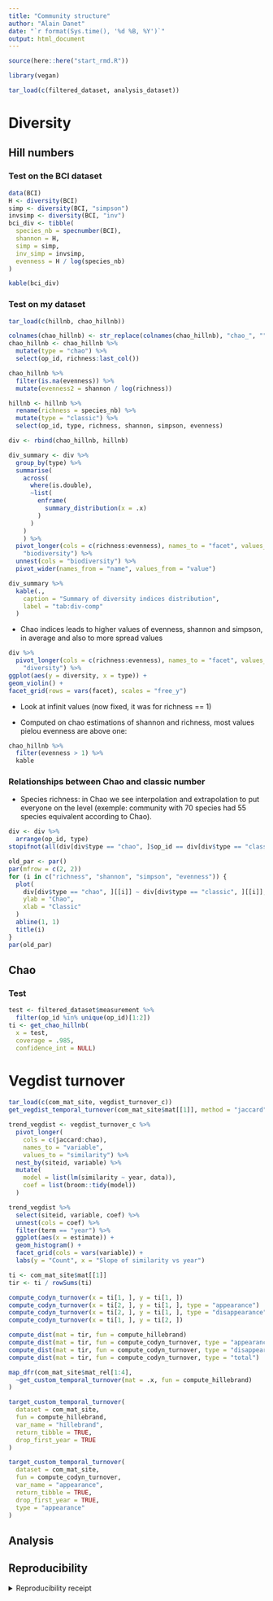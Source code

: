 ```yaml
---
title: "Community structure"
author: "Alain Danet"
date: "`r format(Sys.time(), '%d %B, %Y')`"
output: html_document
---
```


```r
source(here::here("start_rmd.R"))
```
```r
library(vegan)
```


```r
tar_load(c(filtered_dataset, analysis_dataset))
```

# Diversity

## Hill numbers

### Test on the BCI dataset

```r
data(BCI)
H <- diversity(BCI)
simp <- diversity(BCI, "simpson")
invsimp <- diversity(BCI, "inv")
bci_div <- tibble(
  species_nb = specnumber(BCI),
  shannon = H,
  simp = simp,
  inv_simp = invsimp,
  evenness = H / log(species_nb)
)
```

```r
kable(bci_div)
```


### Test on my dataset

```r
tar_load(c(hillnb, chao_hillnb))

colnames(chao_hillnb) <- str_replace(colnames(chao_hillnb), "chao_", "")
chao_hillnb <- chao_hillnb %>%
  mutate(type = "chao") %>%
  select(op_id, richness:last_col())

chao_hillnb %>%
  filter(is.na(evenness)) %>%
  mutate(evenness2 = shannon / log(richness))

hillnb <- hillnb %>%
  rename(richness = species_nb) %>%
  mutate(type = "classic") %>%
  select(op_id, type, richness, shannon, simpson, evenness)

div <- rbind(chao_hillnb, hillnb)
```

```r
div_summary <- div %>%
  group_by(type) %>%
  summarise(
    across(
      where(is.double),
      ~list(
        enframe(
          summary_distribution(x = .x)
        )
      )
    )
    ) %>%
  pivot_longer(cols = c(richness:evenness), names_to = "facet", values_to =
    "biodiversity") %>%
  unnest(cols = "biodiversity") %>%
  pivot_wider(names_from = "name", values_from = "value")
```

```r
div_summary %>%
  kable(.,
    caption = "Summary of diversity indices distribution",
    label = "tab:div-comp"
  )
```

- Chao indices leads to higher values of evenness, shannon and simpson, in
  average and also to more spread values 

```r
div %>%
  pivot_longer(cols = c(richness:evenness), names_to = "facet", values_to =
    "diversity") %>%
ggplot(aes(y = diversity, x = type)) +
geom_violin() +
facet_grid(rows = vars(facet), scales = "free_y")
```

- Look at infinit values (now fixed, it was for richness == 1)

- Computed on chao estimations of shannon and richness, most values pielou evenness are
  above one:

```r
chao_hillnb %>%
  filter(evenness > 1) %>%
  kable
```

### Relationships between Chao and classic number

- Species richness: in Chao we see interpolation and extrapolation to put everyone on
  the level (exemple: community with 70 species had 55 species equivalent
  according to Chao).

```r
div <- div %>%
  arrange(op_id, type)
stopifnot(all(div[div$type == "chao", ]$op_id == div[div$type == "classic", ]$op_id))
```

```r
old_par <- par()
par(mfrow = c(2, 2))
for (i in c("richness", "shannon", "simpson", "evenness")) {
  plot(
    div[div$type == "chao", ][[i]] ~ div[div$type == "classic", ][[i]],
    ylab = "Chao",
    xlab = "Classic"
  )
  abline(1, 1)
  title(i)
}
par(old_par)
```

## Chao

### Test 

```r
test <- filtered_dataset$measurement %>%
  filter(op_id %in% unique(op_id)[1:2])
ti <- get_chao_hillnb(
  x = test,
  coverage = .985,
  confidence_int = NULL)
```



# Vegdist turnover

```r
tar_load(c(com_mat_site, vegdist_turnover_c))
get_vegdist_temporal_turnover(com_mat_site$mat[[1]], method = "jaccard")
```

```r
trend_vegdist <- vegdist_turnover_c %>%
  pivot_longer(
    cols = c(jaccard:chao),
    names_to = "variable",
    values_to = "similarity") %>%
  nest_by(siteid, variable) %>%
  mutate(
    model = list(lm(similarity ~ year, data)),
    coef = list(broom::tidy(model))
  )
```

```r
trend_vegdist %>%
  select(siteid, variable, coef) %>%
  unnest(cols = coef) %>%
  filter(term == "year") %>%
  ggplot(aes(x = estimate)) +
  geom_histogram() +
  facet_grid(cols = vars(variable)) +
  labs(y = "Count", x = "Slope of similarity vs year")
```

```r
ti <- com_mat_site$mat[[1]]
tir <- ti / rowSums(ti)
```

```r
compute_codyn_turnover(x = ti[1, ], y = ti[1, ])
compute_codyn_turnover(x = ti[2, ], y = ti[1, ], type = "appearance")
compute_codyn_turnover(x = ti[2, ], y = ti[1, ], type = "disappearance")
compute_codyn_turnover(x = ti[1, ], y = ti[2, ])
```

```r
compute_dist(mat = tir, fun = compute_hillebrand)
compute_dist(mat = tir, fun = compute_codyn_turnover, type = "appearance")
compute_dist(mat = tir, fun = compute_codyn_turnover, type = "disappearance")
compute_dist(mat = tir, fun = compute_codyn_turnover, type = "total")
```

```r
map_dfr(com_mat_site$mat_rel[1:4],
  ~get_custom_temporal_turnover(mat = .x, fun = compute_hillebrand)
)
```
```r

target_custom_temporal_turnover(
  dataset = com_mat_site,
  fun = compute_hillebrand,
  var_name = "hillebrand",
  return_tibble = TRUE,
  drop_first_year = TRUE
)

target_custom_temporal_turnover(
  dataset = com_mat_site,
  fun = compute_codyn_turnover,
  var_name = "appearance",
  return_tibble = TRUE,
  drop_first_year = TRUE,
  type = "appearance"
)
```






## Analysis

## Reproducibility

<details><summary>Reproducibility receipt</summary>

```r
## datetime
Sys.time()

## repository
if(requireNamespace('git2r', quietly = TRUE)) {
  git2r::repository()
} else {
  c(
    system2("git", args = c("log", "--name-status", "-1"), stdout = TRUE),
    system2("git", args = c("remote", "-v"), stdout = TRUE)
  )
}

## session info
sessionInfo()
```

</details>
